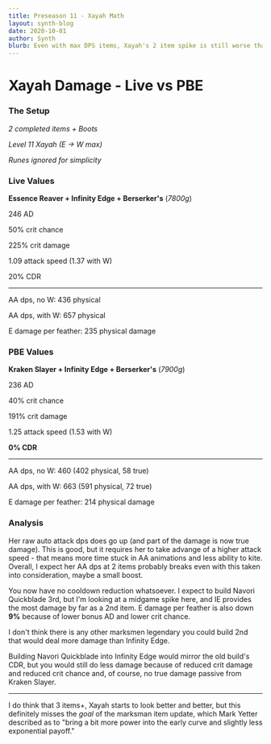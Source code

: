 ```yaml
---
title: Preseason 11 - Xayah Math
layout: synth-blog
date: 2020-10-01
author: Synth
blurb: Even with max DPS items, Xayah's 2 item spike is still worse than live
---
```


# Xayah Damage - Live vs PBE

### The Setup
*2 completed items + Boots*

*Level 11 Xayah (E -> W max)*

*Runes ignored for simplicity*

### Live Values
**Essence Reaver + Infinity Edge + Berserker's** (*7800g*)

246 AD

50% crit chance

225% crit damage

1.09 attack speed (1.37 with W)

20% CDR

***

AA dps, no W: 436 physical

AA dps, with W: 657 physical

E damage per feather: 235 physical damage


### PBE Values
**Kraken Slayer + Infinity Edge + Berserker's** (*7900g*)

236 AD

40% crit chance

191% crit damage

1.25 attack speed (1.53 with W)

**0% CDR**

***

AA dps, no W: 460 (402 physical, 58 true)

AA dps, with W: 663 (591 physical, 72 true)

E damage per feather: 214 physical damage

### Analysis

Her raw auto attack dps does go up (and part of the damage is now true damage).
This is good, but it requires her to take advange of a higher attack speed - that means more time stuck in AA animations and less ability to kite.
Overall, I expect her AA dps at 2 items probably breaks even with this taken into consideration, maybe a small boost.

You now have no cooldown reduction whatsoever. I expect to build Navori Quickblade 3rd, but I'm looking at a midgame spike here,
and IE provides the most damage by far as a 2nd item. E damage per feather is also down **9%** because of lower bonus AD and lower crit chance.

I don't think there is any other marksmen legendary you could build 2nd that would deal more damage than Infinity Edge.

Building Navori Quickblade into Infinity Edge would mirror the old build's CDR,
but you would still do less damage because of reduced crit damage and reduced crit chance and, of course, no true damage passive from Kraken Slayer.

***

I do think that 3 items+, Xayah starts to look better and better, but this definitely misses the *goal* of the marksman item update, which
Mark Yetter described as to "bring a bit more power into the early curve and slightly less exponential payoff."

